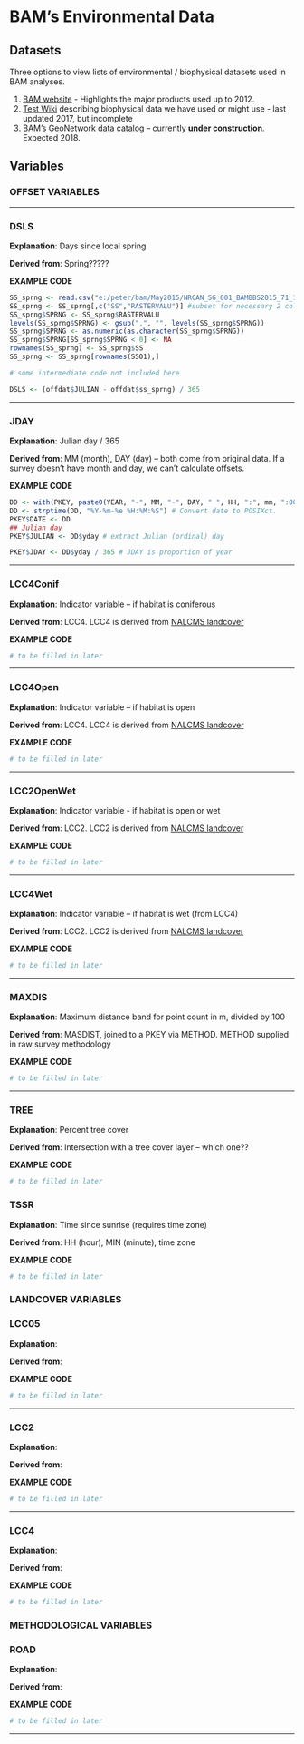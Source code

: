 BAM's Environmental Data
=============

## Datasets

Three options to view lists of environmental / biophysical datasets used in BAM analyses. 

1. [BAM website](http://www.borealbirds.ca/index.php/biophysical_data) - Highlights the major products used up to 2012.
2. [Test Wiki](https://sites.google.com/site/bambiophysical/) describing biophysical data we have used or might use - last updated 2017, but incomplete
3. BAM's GeoNetwork data catalog -- currently **under construction**. Expected 2018. 

## Variables

### OFFSET VARIABLES

---

### DSLS

**Explanation**: Days since local spring

**Derived from**: Spring?????

**EXAMPLE CODE**

``` r
SS_sprng <- read.csv("e:/peter/bam/May2015/NRCAN_SG_001_BAMBBS2015_71_13.csv") #load intersected file acquired from Trish
SS_sprng <- SS_sprng[,c("SS","RASTERVALU")] #subset for necessary 2 columns
SS_sprng$SPRNG <- SS_sprng$RASTERVALU 
levels(SS_sprng$SPRNG) <- gsub(",", "", levels(SS_sprng$SPRNG))
SS_sprng$SPRNG <- as.numeric(as.character(SS_sprng$SPRNG))
SS_sprng$SPRNG[SS_sprng$SPRNG < 0] <- NA
rownames(SS_sprng) <- SS_sprng$SS
SS_sprng <- SS_sprng[rownames(SS01),]

# some intermediate code not included here

DSLS <- (offdat$JULIAN - offdat$ss_sprng) / 365
```

---

### JDAY

**Explanation**: Julian day / 365

**Derived from**: MM (month), DAY (day) -- both come from original data. If a survey doesn't have month and day, we can't calculate offsets. 

**EXAMPLE CODE**

``` r
DD <- with(PKEY, paste0(YEAR, "-", MM, "-", DAY, " ", HH, ":", mm, ":00")) # combine date and time pieces back together
DD <- strptime(DD, "%Y-%m-%e %H:%M:%S") # Convert date to POSIXct.
PKEY$DATE <- DD
## Julian day
PKEY$JULIAN <- DD$yday # extract Julian (ordinal) day

PKEY$JDAY <- DD$yday / 365 # JDAY is proportion of year
```

---

### LCC4Conif

**Explanation**: Indicator variable – if habitat is coniferous 

**Derived from**: LCC4. LCC4 is derived from [NALCMS landcover](https://sites.google.com/site/bambiophysical/home/landcover/modis-land-cover-map-of-canada-2005) 

**EXAMPLE CODE**

``` r
# to be filled in later
```

---

### LCC4Open

**Explanation**: Indicator variable – if habitat is open

**Derived from**: LCC4. LCC4 is derived from [NALCMS landcover](https://sites.google.com/site/bambiophysical/home/landcover/modis-land-cover-map-of-canada-2005) 

**EXAMPLE CODE**

``` r
# to be filled in later
```

---

### LCC2OpenWet

**Explanation**: Indicator variable - if habitat is open or wet

**Derived from**: LCC2. LCC2 is derived from [NALCMS landcover](https://sites.google.com/site/bambiophysical/home/landcover/modis-land-cover-map-of-canada-2005) 

**EXAMPLE CODE**

``` r
# to be filled in later
```

---

### LCC4Wet
**Explanation**: Indicator variable – if habitat is wet (from LCC4)

**Derived from**: LCC2. LCC2 is derived from [NALCMS landcover](https://sites.google.com/site/bambiophysical/home/landcover/modis-land-cover-map-of-canada-2005) 

**EXAMPLE CODE**

``` r
# to be filled in later
```

---

### MAXDIS

**Explanation**: Maximum distance band for point count in m, divided by 100

**Derived from**: MASDIST, joined to a PKEY via METHOD. METHOD supplied in raw survey methodology

**EXAMPLE CODE**

``` r
# to be filled in later
```

---

### TREE

**Explanation**: Percent tree cover

**Derived from**: Intersection with a tree cover layer -- which one??

**EXAMPLE CODE**

``` r
# to be filled in later
```

### TSSR

**Explanation**: Time since sunrise (requires time zone)

**Derived from**: HH (hour), MIN (minute), time zone

**EXAMPLE CODE**

``` r
# to be filled in later
```


### LANDCOVER VARIABLES

### LCC05

**Explanation**: 

**Derived from**: 

**EXAMPLE CODE**

``` r
# to be filled in later
```

---

### LCC2

**Explanation**: 

**Derived from**: 

**EXAMPLE CODE**

``` r
# to be filled in later
```

---

### LCC4

**Explanation**: 

**Derived from**: 

**EXAMPLE CODE**

``` r
# to be filled in later
```


### METHODOLOGICAL VARIABLES

### ROAD

**Explanation**: 

**Derived from**: 

**EXAMPLE CODE**

``` r
# to be filled in later
```

---



